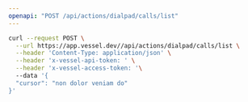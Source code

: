 ```yaml
---
openapi: "POST /api/actions/dialpad/calls/list"
---
```


<RequestExample>

```bash Request
curl --request POST \
  --url https://app.vessel.dev//api/actions/dialpad/calls/list \
  --header 'Content-Type: application/json' \
  --header 'x-vessel-api-token: ' \
  --header 'x-vessel-access-token: '\ 
  --data '{
  "cursor": "non dolor veniam do"
}'
```

</RequestExample>


      